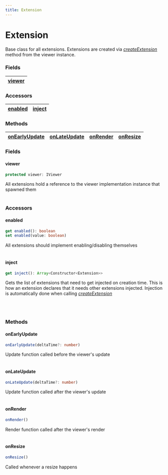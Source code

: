 ```yaml
---
title: Extension 
---
```



# Extension
Base class for all extensions. Extensions are created via [_createExtension_](/viewer/viewer-api.md#createextension) method from the viewer instance.

### <h3>Fields</h3>

| [viewer](/viewer/extension-api.md#viewer) |
| ------------------------------------------------ |

### <h3>Accessors</h3>

| [enabled](/viewer/extension-api.md#enabled) | [inject](/viewer/extension-api.md#inject) |
| ------------------------------------ | ------------------------------------ |

### <h3>Methods</h3>

| [onEarlyUpdate](/viewer/extension-api.md#onearlyupdate)  | [onLateUpdate](/viewer/extension-api.md#onlateupdate) | [onRender](/viewer/extension-api.md#onrender) | [onResize](/viewer/extension-api.md#onresize) |
| :------------------------------------------------------------------- | :--------------------------------------------------------------- | :------------------------------------------------- | :------------------------------------------------- |

### <h3>Fields</h3>

#### <b>viewer</b>

```typescript
protected viewer: IViewer
```
All extensions hold a reference to the viewer implementation instance that spawned them
<br />
<br />

### <h3>Accessors</h3>

#### <b>enabled</b>

```typescript
get enabled(): boolean
set enabled(value: boolean)
```
All extensions should implement enabling/disabling themselves
<br />
<br />


#### <b>inject</b>

```typescript
get inject(): Array<Constructor<Extension>>
```
Gets the list of extensions that need to get injected on creation time. This is how an extension declares that it needs other extensions injected. Injection is automatically done when calling [_createExtension_](/viewer/viewer-api.md#createextension)

<br />
<br />

### <h3>Methods</h3>

#### <b>onEarlyUpdate</b>

```typescript
onEarlyUpdate(deltaTime?: number)
```
Update function called before the viewer's update
<br />
<br />

#### <b>onLateUpdate</b>

```typescript
onLateUpdate(deltaTime?: number)
```
Update function called after the viewer's update
<br />
<br />

#### <b>onRender</b>

```typescript
onRender()
```
Render function called after the viewer's render
<br />
<br />

#### <b>onResize</b>

```typescript
onResize()
```
Called whenever a resize happens